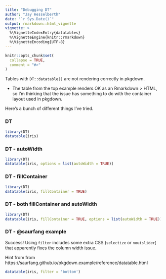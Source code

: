 ```yaml
---
title: "Debugging DT"
author: "Jay Hesselberth"
date: "`r Sys.Date()`"
output: rmarkdown::html_vignette
vignette: >
  %\VignetteIndexEntry{datatables}
  %\VignetteEngine{knitr::rmarkdown}
  %\VignetteEncoding{UTF-8}
---
```


```r
knitr::opts_chunk$set(
  collapse = TRUE,
  comment = "#>"
)
```

Tables with `DT::datatable()` are not rendering correctly in pkgdown.

* The table from the top example renders OK as an Rmarkdown > HTML, so I'm thinking that the issue has something to do with the container layout used in pkgdown.

Here's a bunch of different things I've tried.

### DT

```r
library(DT)
datatable(iris)
```

### DT - autoWidth

```r
library(DT)
datatable(iris, options = list(autoWidth = TRUE))
```

### DT - fillContainer
```r
library(DT)
datatable(iris, fillContainer = TRUE)
```

### DT - both fillContainer and autoWidth

```r
library(DT)
datatable(iris, fillContainer = TRUE, options = list(autoWidth = TRUE))
```

### DT - @saurfang example

Success! Using `filter` includes some extra CSS (`selectize` or `nouislider`) that apparently fixes the column width issue.

Hint from from https://saurfang.github.io/pkgdown.example/reference/datatable.html

```r
datatable(iris, filter = 'bottom')
```

